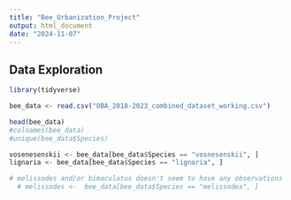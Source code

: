 ```yaml
---
title: "Bee_Urbanization_Project"
output: html_document
date: "2024-11-07"
---
```


## Data Exploration


``` r
library(tidyverse)

bee_data <- read.csv("OBA_2018-2023_combined_dataset_working.csv")

head(bee_data)
#colnames(bee_data)
#unique(bee_data$Species)

vosenesenskii <- bee_data[bee_data$Species == "vosnesenskii", ]
lignaria <- bee_data[bee_data$Species == "lignaria", ]

# melissodes and/or bimaculatus doesn't seem to have any observations
  # melissodes <-  bee_data[bee_data$Species == "melissodes", ]


```
